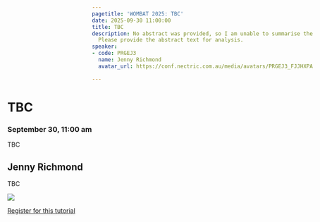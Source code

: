 ```yaml
---
pagetitle: 'WOMBAT 2025: TBC'
date: 2025-09-30 11:00:00
title: TBC
description: No abstract was provided, so I am unable to summarise the session topics.
  Please provide the abstract text for analysis.
speaker:
- code: PRGEJ3
  name: Jenny Richmond
  avatar_url: https://conf.nectric.com.au/media/avatars/PRGEJ3_FJJHXPA.png

---
```


:::::: {.grid style="width: 100vw;  transform: translateX(-20%);"}
::: {#sponsors_banner .g-col-12 .title}
# TBC

### September 30, 11:00 am
:::

::: {.g-col-12 .full_text_block}

TBC

::: speaker
## Jenny Richmond

TBC

![](https://conf.nectric.com.au/media/avatars/PRGEJ3_FJJHXPA.png)
:::


::: register-btn
[Register for this tutorial](/participation/register.html)
:::

:::

<div>

</div>
::::::

